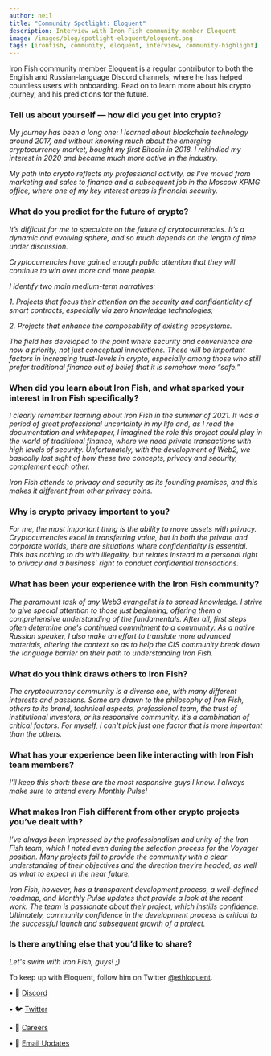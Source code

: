 ```yaml
---
author: neil
title: "Community Spotlight: Eloquent"
description: Interview with Iron Fish community member Eloquent
image: /images/blog/spotlight-eloquent/eloquent.png
tags: [ironfish, community, eloquent, interview, community-highlight]
---
```


Iron Fish community member [Eloquent](http://twitter.com/ethloquent) is a regular contributor to both the English and Russian-language Discord channels, where he has helped countless users with onboarding. Read on to learn more about his crypto journey, and his predictions for the future.

### Tell us about yourself — how did you get into crypto?
*My journey has been a long one: I learned about blockchain technology around 2017, and without knowing much about the emerging cryptocurrency market, bought my first Bitcoin in 2018. I rekindled my interest in 2020 and became much more active in the industry.*

*My path into crypto reflects my professional activity, as I’ve moved from marketing and sales to finance and a subsequent job in the Moscow KPMG office, where one of my key interest areas is financial security.*

### What do you predict for the future of crypto?
*It’s difficult for me to speculate on the future of cryptocurrencies. It’s a dynamic and evolving sphere, and so much depends on the length of time under discussion.*

*Cryptocurrencies have gained enough public attention that they will continue to win over more and more people.*

*I identify two main medium-term narratives:*

*1. Projects that focus their attention on the security and confidentiality of smart contracts, especially via zero knowledge technologies;*

*2. Projects that enhance the composability of existing ecosystems.*

*The field has developed to the point where security and convenience are now a priority, not just conceptual innovations. These will be important factors in increasing trust-levels in crypto, especially among those who still prefer traditional finance out of belief that it is somehow more “safe.”*

### When did you learn about Iron Fish, and what sparked your interest in Iron Fish specifically?
*I clearly remember learning about Iron Fish in the summer of 2021. It was a period of great professional uncertainty in my life and, as I read the documentation and whitepaper, I imagined the role this project could play in the world of traditional finance, where we need private transactions with high levels of security. Unfortunately, with the development of Web2, we basically lost sight of how these two concepts, privacy and security, complement each other.*

*Iron Fish attends to privacy and security as its founding premises, and this makes it different from other privacy coins.*

### Why is crypto privacy important to you?
*For me, the most important thing is the ability to move assets with privacy. Cryptocurrencies excel in transferring value, but in both the private and corporate worlds, there are situations where confidentiality is essential. This has nothing to do with illegality, but relates instead to a personal right to privacy and a business’ right to conduct confidential transactions.*

### What has been your experience with the Iron Fish community?
*The paramount task of any Web3 evangelist is to spread knowledge. I strive to give special attention to those just beginning, offering them a comprehensive understanding of the fundamentals. After all, first steps often determine one's continued commitment to a community. As a native Russian speaker, I also make an effort to translate more advanced materials, altering the context so as to help the CIS community break down the language barrier on their path to understanding Iron Fish.*

### What do you think draws others to Iron Fish?
*The cryptocurrency community is a diverse one, with many different interests and passions. Some are drawn to the philosophy of Iron Fish, others to its brand, technical aspects, professional team, the trust of institutional investors, or its responsive community. It’s a combination of critical factors. For myself, I can't pick just one factor that is more important than the others.*

### What has your experience been like interacting with Iron Fish team members?
*I'll keep this short: these are the most responsive guys I know. I always make sure to attend every Monthly Pulse!*

### What makes Iron Fish different from other crypto projects you’ve dealt with?
*I’ve always been impressed by the professionalism and unity of the Iron Fish team, which I noted even during the selection process for the Voyager position. Many projects fail to provide the community with a clear understanding of their objectives and the direction they’re headed, as well as what to expect in the near future.*

*Iron Fish, however, has a transparent development process, a well-defined roadmap, and Monthly Pulse updates that provide a look at the recent work. The team is passionate about their project, which instills confidence. Ultimately, community confidence in the development process is critical to the successful launch and subsequent growth of a project.*

### Is there anything else that you’d like to share?
*Let's swim with Iron Fish, guys! ;)*

To keep up with Eloquent, follow him on Twitter [@ethloquent](http://twitter.com/ethloquent).


• 🎤 [Discord](https://discord.ironfish.network)

• 🐦 [Twitter](https://twitter.com/ironfishcrypto)

• 🚀 [Careers](https://ironfish.network/careers)

• 📧 [Email Updates](https://ironfish.network/#email-signup)
